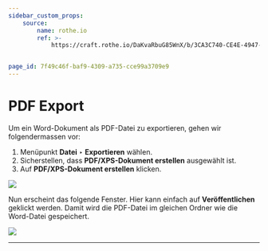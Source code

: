```yaml
---
sidebar_custom_props:
    source:
        name: rothe.io
        ref: >-
            https://craft.rothe.io/DaKvaRbuG85WnX/b/3CA3C740-CE4E-4947-82CE-23FE1B81530E/3.3-%E2%80%94-PDF-exportieren


page_id: 7f49c46f-baf9-4309-a735-cce99a3709e9
---
```


# PDF Export

Um ein Word-Dokument als PDF-Datei zu exportieren, gehen wir folgendermassen vor:

1. Menüpunkt **Datei** ‣ **Exportieren** wählen.
2. Sicherstellen, dass **PDF/XPS-Dokument erstellen** ausgewählt ist.
3. Auf **PDF/XPS-Dokument erstellen** klicken.

![](img/word-export-pdf-1.jpg)

Nun erscheint das folgende Fenster. Hier kann einfach auf **Veröffentlichen** geklickt werden. Damit wird die PDF-Datei im gleichen Ordner wie die Word-Datei gespeichert.

![](img/word-export-pdf-2.jpg)

---
